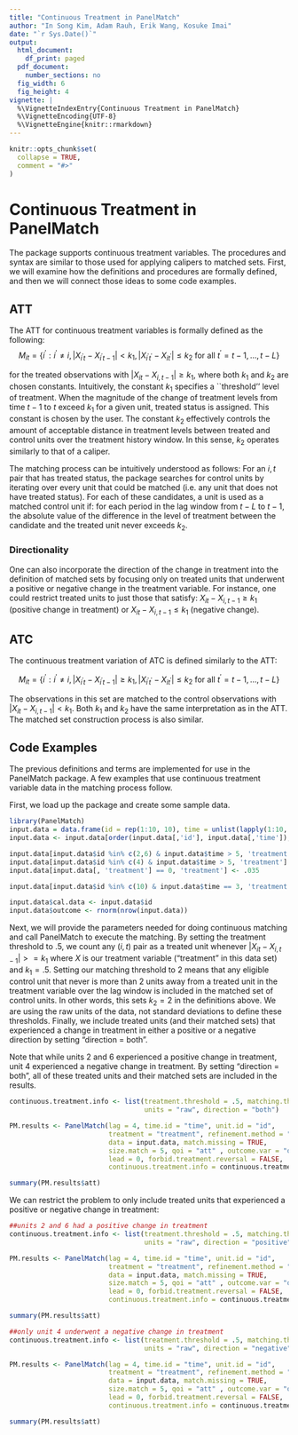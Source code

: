 ```yaml
---
title: "Continuous Treatment in PanelMatch"
author: "In Song Kim, Adam Rauh, Erik Wang, Kosuke Imai"
date: "`r Sys.Date()`"
output:
  html_document:
    df_print: paged
  pdf_document:
    number_sections: no
  fig_width: 6
  fig_height: 4
vignette: |
  %\VignetteIndexEntry{Continuous Treatment in PanelMatch}
  %\VignetteEncoding{UTF-8}
  %\VignetteEngine{knitr::rmarkdown}
---
```


```r
knitr::opts_chunk$set(
  collapse = TRUE,
  comment = "#>"
)
```

# Continuous Treatment in PanelMatch

The package supports continuous treatment variables. The procedures and syntax are similar to those used for applying calipers to matched sets. First, we will examine how the definitions and procedures are formally defined, and then we will connect those ideas to some code examples.


## ATT

The ATT for continuous treatment variables is formally defined as the following:
$$M_{it}  =  \{i^\prime : i^\prime \ne i, \lvert X_{i^\prime t} - X_{i^\prime t-1} \lvert < k_1,
                 \lvert X_{i^\prime t^\prime} - X_{i t^\prime} \lvert \leq k_2 \textrm{ for all } t^\prime = t-1, \dots,t-L\}$$
                 
for the treated observations with $\lvert X_{it} - X_{i,t-1} \lvert \geq k_1$, where both $k_1$ and $k_2$ are chosen constants. 
Intuitively, the constant $k_1$ specifies a ``threshold'' level of treatment. When the magnitude of the change of treatment levels from time $t-1$ to $t$ exceed $k_1$ for a given unit, treated status is assigned. This constant is chosen by the user. The constant $k_2$ effectively controls the amount of acceptable distance in treatment levels between treated and control units over the treatment history window. In this sense, $k_2$ operates similarly to that of a caliper. 

The matching process can be intuitively understood as follows:
For an $i,t$ pair that has treated status, the package searches for control units by iterating over every unit that could be matched (i.e. any unit that does not have treated status). For each of these candidates, a unit is used as a matched control unit if: for each period in the lag window from $t-L$ to $t-1$, the absolute value of the difference in the level of treatment between the candidate and the treated unit never exceeds $k_2$.


### Directionality
One can also incorporate the direction of the change in treatment into the definition of matched sets by focusing only on treated units that underwent a positive or negative change in the treatment variable. For instance, one could restrict treated units to just those that satisfy: $X_{it} - X_{i,t-1} \geq k_1$ (positive change in treatment) or $X_{it} - X_{i,t-1} \leq k_1$ (negative change).


## ATC

The continuous treatment variation of ATC is defined similarly to the ATT:

$$M_{it}  =  \{i^\prime : i^\prime \ne i, \lvert X_{i^\prime t} - X_{i^\prime t-1} \lvert \geq k_1,
                 \lvert X_{i^\prime t^\prime} - X_{i t^\prime} \lvert \leq k_2 \textrm{ for all } t^\prime = t-1, \dots,t-L\}$$
                 
The observations in this set are matched to the control observations with $\lvert X_{it} - X_{i,t-1} \lvert < k_1$. Both $k_1$ and $k_2$ have the same interpretation as in the ATT. The matched set construction process is also similar.


## Code Examples

The previous definitions and terms are implemented for use in the PanelMatch package. A few examples that use continuous treatment variable data in the matching process follow. 


First, we load up the package and create some sample data. 
```r
library(PanelMatch)
input.data = data.frame(id = rep(1:10, 10), time = unlist(lapply(1:10, FUN = function(x) rep(x, 10))), treatment = 0)
input.data <- input.data[order(input.data[,'id'], input.data[,'time']), ]

input.data[input.data$id %in% c(2,6) & input.data$time > 5, 'treatment'] <- (1 + .43)
input.data[input.data$id %in% c(4) & input.data$time > 5, 'treatment'] <- (1 + .43) * -1 
input.data[input.data[, 'treatment'] == 0, 'treatment'] <- .035

input.data[input.data$id %in% c(10) & input.data$time == 3, 'treatment'] <- 5

input.data$cal.data <- input.data$id
input.data$outcome <- rnorm(nrow(input.data))
```

Next, we will provide the parameters needed for doing continuous matching and call PanelMatch to execute the matching. By setting the treatment threshold to .5, we count any $(i,t)$ pair as a treated unit whenever $\lvert X_{it} - X_{i,t-1} \lvert >= k_1$ where $X$ is our treatment variable ("treatment" in this data set) and $k_1 = .5$. Setting our matching threshold to 2 means that any eligible control unit that never is more than 2 units away from a treated unit in the treatment variable over the lag window is included in the matched set of control units. In other words, this sets $k_2 = 2$ in the definitions above. We are using the raw units of the data, not standard deviations to define these thresholds. Finally, we include treated units (and their matched sets) that experienced a change in treatment in either a positive or a negative direction by setting "direction = both".

Note that while units 2 and 6 experienced a positive change in treatment, unit 4 experienced a negative change in treatment. By setting "direction = both", all of these treated units and their matched sets are included in the results.
```r
continuous.treatment.info <- list(treatment.threshold = .5, matching.threshold = 2,
                                  units = "raw", direction = "both") 

PM.results <- PanelMatch(lag = 4, time.id = "time", unit.id = "id", 
                         treatment = "treatment", refinement.method = "none", 
                         data = input.data, match.missing = TRUE, 
                         size.match = 5, qoi = "att" , outcome.var = "outcome",
                         lead = 0, forbid.treatment.reversal = FALSE,
                         continuous.treatment.info = continuous.treatment.info)

summary(PM.results$att)
```

We can restrict the problem to only include treated units that experienced a positive or negative change in treatment:
```r
##units 2 and 6 had a positive change in treatment
continuous.treatment.info <- list(treatment.threshold = .5, matching.threshold = 2,
                                  units = "raw", direction = "positive") 

PM.results <- PanelMatch(lag = 4, time.id = "time", unit.id = "id", 
                         treatment = "treatment", refinement.method = "none", 
                         data = input.data, match.missing = TRUE, 
                         size.match = 5, qoi = "att" , outcome.var = "outcome",
                         lead = 0, forbid.treatment.reversal = FALSE,
                         continuous.treatment.info = continuous.treatment.info)

summary(PM.results$att)

##only unit 4 underwent a negative change in treatment
continuous.treatment.info <- list(treatment.threshold = .5, matching.threshold = 2,
                                  units = "raw", direction = "negative") 

PM.results <- PanelMatch(lag = 4, time.id = "time", unit.id = "id", 
                         treatment = "treatment", refinement.method = "none", 
                         data = input.data, match.missing = TRUE, 
                         size.match = 5, qoi = "att" , outcome.var = "outcome",
                         lead = 0, forbid.treatment.reversal = FALSE,
                         continuous.treatment.info = continuous.treatment.info)

summary(PM.results$att)
```



